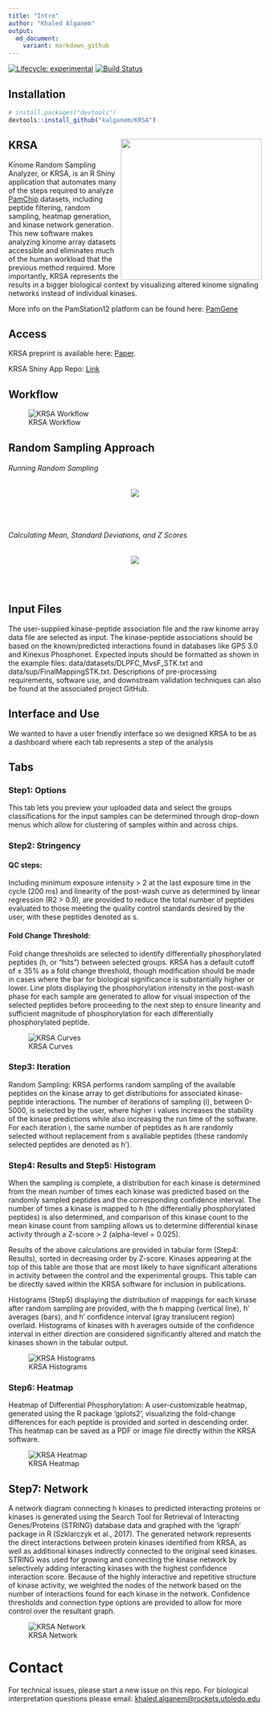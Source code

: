 ```yaml
---
title: "Intro"
author: "Khaled Alganem"
output:
  md_document:
    variant: markdown_github
---
```


<!-- badges: start -->

[![Lifecycle: experimental](https://img.shields.io/badge/lifecycle-experimental-orange.svg)](https://www.tidyverse.org/lifecycle/#experimental) [![Build Status](https://www.travis-ci.com/kalganem/KRSA.svg?branch=master)](https://www.travis-ci.com/kalganem/KRSA)

<!-- badges: end -->

## Installation

``` r
# install.packages("devtools")
devtools::install_github("kalganem/KRSA")
```

## KRSA <img src="figures/krsa_logo_v3.png" align="right" height="280"/>

Kinome Random Sampling Analyzer, or KRSA, is an R Shiny application that automates many of the steps required to analyze [PamChip](%22https://pamgene.com/technology/%22) datasets, including peptide filtering, random sampling, heatmap generation, and kinase network generation. This new software makes analyzing kinome array datasets accessible and eliminates much of the human workload that the previous method required. More importantly, KRSA represents the results in a bigger biological context by visualizing altered kinome signaling networks instead of individual kinases.

More info on the PamStation12 platform can be found here: [PamGene](%22https://pamgene.com/%22)

## Access

KRSA preprint is available here: [Paper](%22https://www.biorxiv.org/content/10.1101/2020.08.26.268581v1%22).

KRSA Shiny App Repo: [Link](https://github.com/kalganem/KRSA_App)

## Workflow

![KRSA Workflow](figures/workflow.jpg)

## Random Sampling Approach

###### Running Random Sampling

<p align="center">
  <img src="figures/rand_sampling_DMPK.gif"/>
</p>

<br /> <br />

###### Calculating Mean, Standard Deviations, and Z Scores

<p align="center">
  <img src="figures/rand_explain_new.png"/>
</p>

<br /><br />

## Input Files

The user-supplied kinase-peptide association file and the raw kinome array data file are selected as input. The kinase-peptide associations should be based on the known/predicted interactions found in databases like GPS 3.0 and Kinexus Phosphonet. Expected inputs should be formatted as shown in the example files: data/datasets/DLPFC_MvsF_STK.txt and data/sup/FinalMappingSTK.txt. Descriptions of pre-processing requirements, software use, and downstream validation techniques can also be found at the associated project GitHub.

## Interface and Use

We wanted to have a user friendly interface so we designed KRSA to be as a dashboard where each tab represents a step of the analysis

## Tabs

### Step1: Options

This tab lets you preview your uploaded data and select the groups classifications for the input samples can be determined through drop-down menus which allow for clustering of samples within and across chips.

### Step2: Stringency

#### QC steps:

Including minimum exposure intensity \> 2 at the last exposure time in the cycle (200 ms) and linearity of the post-wash curve as determined by linear regression (R2 \> 0.9), are provided to reduce the total number of peptides evaluated to those meeting the quality control standards desired by the user, with these peptides denoted as s.

#### Fold Change Threshold:

Fold change thresholds are selected to identify differentially phosphorylated peptides (h, or "hits") between selected groups. KRSA has a default cutoff of ± 35% as a fold change threshold, though modification should be made in cases where the bar for biological significance is substantially higher or lower. Line plots displaying the phosphorylation intensity in the post-wash phase for each sample are generated to allow for visual inspection of the selected peptides before proceeding to the next step to ensure linearity and sufficient magnitude of phosphorylation for each differentially phosphorylated peptide.

![KRSA Curves](figures/curves.gif)

### Step3: Iteration

Random Sampling: KRSA performs random sampling of the available peptides on the kinase array to get distributions for associated kinase-peptide interactions. The number of iterations of sampling (i), between 0-5000, is selected by the user, where higher i values increases the stability of the kinase predictions while also increasing the run time of the software. For each iteration i, the same number of peptides as h are randomly selected without replacement from s available peptides (these randomly selected peptides are denoted as h').

### Step4: Results and Step5: Histogram

When the sampling is complete, a distribution for each kinase is determined from the mean number of times each kinase was predicted based on the randomly sampled peptides and the corresponding confidence interval. The number of times a kinase is mapped to h (the differentially phosphorylated peptides) is also determined, and comparison of this kinase count to the mean kinase count from sampling allows us to determine differential kinase activity through a Z-score \> 2 (alpha-level = 0.025).

Results of the above calculations are provided in tabular form (Step4: Results), sorted in decreasing order by Z-score. Kinases appearing at the top of this table are those that are most likely to have significant alterations in activity between the control and the experimental groups. This table can be directly saved within the KRSA software for inclusion in publications.

Histograms (Step5) displaying the distribution of mappings for each kinase after random sampling are provided, with the h mapping (vertical line), h' averages (bars), and h' confidence interval (gray translucent region) overlaid. Histograms of kinases with h averages outside of the confidence interval in either direction are considered significantly altered and match the kinases shown in the tabular output.

![KRSA Histograms](figures/hits.jpg)

### Step6: Heatmap

Heatmap of Differential Phosphorylation: A user-customizable heatmap, generated using the R package 'gplots2', visualizing the fold-change differences for each peptide is provided and sorted in descending order. This heatmap can be saved as a PDF or image file directly within the KRSA software.

![KRSA Heatmap](figures/heatmap.jpg)

## Step7: Network

A network diagram connecting h kinases to predicted interacting proteins or kinases is generated using the Search Tool for Retrieval of Interacting Genes/Proteins (STRING) database data and graphed with the 'igraph' package in R (Szklarczyk et al., 2017). The generated network represents the direct interactions between protein kinases identified from KRSA, as well as additional kinases indirectly connected to the original seed kinases. STRING was used for growing and connecting the kinase network by selectively adding interacting kinases with the highest confidence interaction score. Because of the highly interactive and repetitive structure of kinase activity, we weighted the nodes of the network based on the number of interactions found for each kinase in the network. Confidence thresholds and connection type options are provided to allow for more control over the resultant graph.

![KRSA Network](figures/networks.jpg)

# Contact

For technical issues, please start a new issue on this repo. For biological interpretation questions please email: [khaled.alganem\@rockets.utoledo.edu](mailto:khaled.alganem@rockets.utoledo.edu)
